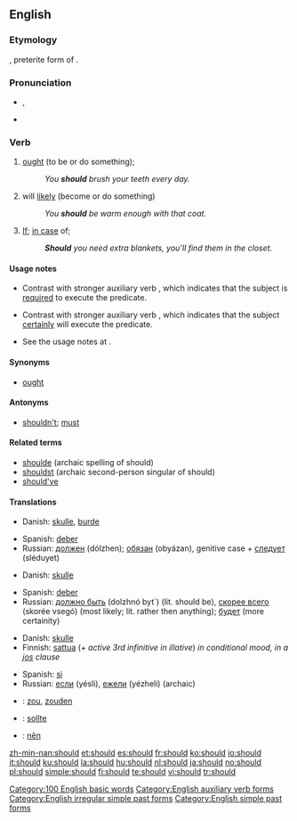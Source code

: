 ==English==

{{rank|now|then|A|80|should|can|made|did}}

===Etymology===
{{etyl|ang}} {{term|sceolde}}, preterite form of {{term|sculan}}.

===Pronunciation===
* {{IPA|/ʃʊd/}}, {{SAMPA|/SUd/}}
* {{audio|en-us-should.ogg|Audio (US)}}
*: {{rhymes|ʊd}}

===Verb===
{{infl|en|defective verb|simple past of|shall}}

# {{auxiliary}} [[ought]] (to be or do something); {{non-gloss definition|Indicates that the [[subject]] of the sentence has some [[obligation]] to execute the sentence [[predicate]].}}
#: ''You '''should''' brush your teeth every day.''
# {{auxiliary}} will [[likely]] (become or do something) {{non-gloss definition|Indicates that the [[subject]] of the sentence is [[likely]] to execute the sentence [[predicate]].}}
#: ''You '''should''' be warm enough with that coat.''
# {{auxiliary|in a [[subordinate]] clause}} [[if|If]]; [[in case]] of; {{non-gloss definition|Indicates that its subordinate clause refers to a [[hypothetical]] [[condition]] for the event expressed by main clause.}}
#: '''''Should''' you need extra blankets, you’ll find them in the closet.''

====Usage notes====
* {{sense|obligation}} Contrast with stronger auxiliary verb {{term|must}}, which indicates that the subject is [[require]]d to execute the predicate.
* {{sense|likely}} Contrast with stronger auxiliary verb {{term|must}}, which indicates that the subject [[certainly]] will execute the predicate.
* See the usage notes at {{term|shall}}.

====Synonyms====
* {{sense|obligation}} [[ought]]

====Antonyms====
* {{sense|obligation}} [[shouldn't]]; [[must]]

====Related terms====
* [[shoulde]] (archaic spelling of should)
* [[shouldst]] (archaic second-person singular of should)
* [[should've]]

====Translations====
{{trans-top|The speaker intends for the subject to execute the sentence predicate}}
* Danish: [[skulle]], [[burde]]
{{trans-mid}}
* Spanish: [[deber]]
* Russian: [[должен]] (do&#769;lzhen); [[обязан]] (obya&#769;zan), genitive case + [[следовать|следует]] (sle&#769;duyet)
{{trans-bottom}}

{{trans-top|The subject of the sentence is likely to execute the sentence predicate}}
* Danish: [[skulle]]
{{trans-mid}}
* Spanish: [[deber]]
* Russian: [[должно быть]] (dolzhno&#769; byt`) (lit. should be), [[скорее всего]] (skore&#769;e vsego&#769;) (most likely; lit. rather then anything); [[быть|будет]] (more certainity)
{{trans-bottom}}

{{trans-top|If; in case of}}
* Danish: [[skulle]]
* Finnish: [[sattua]] (+ ''active 3rd infinitive in illative'') ''in conditional mood, in a [[jos]] clause''
{{trans-mid}}
* Spanish: [[si]]
* Russian: [[если]] (ye&#769;sli), [[ежели]] (ye&#769;zheli) (archaic)
{{trans-bottom}}

{{checktrans-top}}
* {{ttbc|Dutch}}: [[zou]], [[zouden]]
* {{ttbc|German}}: [[sollte]]
{{checktrans-mid}}
* {{ttbc|Vietnamese}}: [[nên]]
{{checktrans-bottom}}

[[Category:100 English basic words]]
[[Category:English auxiliary verb forms]]
[[Category:English irregular simple past forms]]
[[Category:English simple past forms]]

[[zh-min-nan:should]]
[[et:should]]
[[es:should]]
[[fr:should]]
[[ko:should]]
[[io:should]]
[[it:should]]
[[ku:should]]
[[la:should]]
[[hu:should]]
[[nl:should]]
[[ja:should]]
[[no:should]]
[[pl:should]]
[[simple:should]]
[[fi:should]]
[[te:should]]
[[vi:should]]
[[tr:should]]